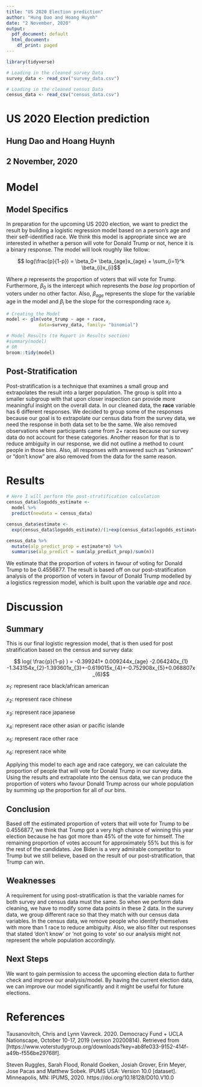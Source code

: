 ```yaml
---
title: "US 2020 Election prediction"
author: "Hung Dao and Hoang Huynh"
date: "2 November, 2020"
output:
  pdf_document: default
  html_document:
    df_print: paged
---
```


```r
library(tidyverse)

# Loading in the cleaned survey Data
survey_data <- read_csv("survey_data.csv")

# Loading in the cleaned census Data
census_data <- read_csv("census_data.csv")

```

# US 2020 Election prediction

## Hung Dao and Hoang Huynh
## 2 November, 2020


# Model

## Model Specifics

In preparation for the upcoming US 2020 election, we want to predict the result by building a logistic regression model based on a person's age and their self-identified race. We think this model is appropriate since we are interested in whether a person will vote for Donald Trump or not, hence it is a binary response. The model will look roughly like follow:

$$ log(\frac{p}{1-p}) = \beta_0+ \beta_{age}x_{age} + \sum_{i=1}^k \beta_{i}x_{i}$$

Where $p$ represents the proportion of voters that will vote for Trump. Furthermore, $\beta_0$ is the intercept which represents the *base log* proportion of voters under no other factor. Also, $\beta_{age}$ represents the slope for the variable age in the model and $\beta_i$ be the slope for the corresponding race $x_i$.



```r

# Creating the Model
model <- glm(vote_trump ~ age + race, 
            data=survey_data, family= "binomial")

# Model Results (to Report in Results section)
#summary(model)
# OR
broom::tidy(model)

```


## Post-Stratification 

Post-stratification is a technique that examines a small group and extrapolates the result into a larger population. The group is split into a smaller subgroup with that upon closer inspection can provide more meaningful insight on the overall data. In our cleaned data, the **race** variable has 6 different responses. We decided to group some of the responses because our goal is to extrapolate our census data from the survey data, we need the response in both data set to be the same. We also removed observations where participants came from 2+ races because our survey data do not account for these categories. Another reason for that is to reduce ambiguity in our response, we did not outline a method to count people in those bins. Also, all responses with answered such as “unknown” or “don’t know” are also removed from the data for the same reason.


# Results


```r

# Here I will perform the post-stratification calculation
census_data$logodds_estimate <-
  model %>%
  predict(newdata = census_data)

census_data$estimate <-
  exp(census_data$logodds_estimate)/(1+exp(census_data$logodds_estimate))

census_data %>%
  mutate(alp_predict_prop = estimate*n) %>%
  summarise(alp_predict = sum(alp_predict_prop)/sum(n))
```

We estimate that the proportion of voters in favour of voting for Donald Trump to be 0.4556877. The result is based off on our post-stratification analysis of the proportion of voters in favour of Donald Trump modelled by a logistics regression model, which is built upon the variable *age* and *race*.

# Discussion

## Summary
This is our final logistic regression model, that is then used for post stratification based on the census and survey data:


$$ log( \frac{p}{1-p} ) = -0.399241+ 0.009244x_{age} -2.064240x_{1} -1.343154x_{2}-1.393601x_{3}+-0.619015x_{4}+-0.752908x_{5}+0.068807x_{6}$$

$x_1$: represent race black/african american 

$x_2$: represent race chinese 

$x_3$: represent race japanese 

$x_4$: represent race other asian or pacific islande

$x_5$: represent race other race  

$x_6$: represent race white

Applying this model to each age and race category, we can calculate the proportion of people that will vote for Donald Trump in our survey data. Using the results and extrapolate into the census data, we can produce the proportion of voters who favour Donald Trump across our whole population by summing up the proportion for all of our bins.

## Conclusion

Based off the estimated proportion of voters that will vote for Trump to be 0.4556877, we think that Trump got a very high chance of winning this year election because he has got more than 45% of the vote for himself. The remaining proportion of votes account for approximately 55% but this is for the rest of the candidates. Joe Biden is a very admirable competitor to Trump but we still believe, based on the result of our post-stratification, that Trump can win.

## Weaknesses

A requirement for using post-stratification is that the variable names for both survey and census data must the same. So when we perform data cleaning, we have to modify some data points in these 2 data. In the survey data, we group different race so that they match with our census data variables. In the census data, we remove people who identify themselves with more than 1 race to reduce ambiguity. Also, we also filter out responses that stated 'don't know' or 'not going to vote' so our analysis might not represent the whole population accordingly.

## Next Steps

We want to gain permission to access the upcoming election data to further check and improve our analysis/model. By having the current election data, we can improve our model significantly and it might be useful for future elections.


# References


Tausanovitch, Chris and Lynn Vavreck. 2020. Democracy Fund + UCLA Nationscape, October 10-17, 2019 (version 20200814). Retrieved from [https://www.voterstudygroup.org/downloads?key=ab8fe033-9152-414f-a49b-f556be29768f].

Steven Ruggles, Sarah Flood, Ronald Goeken, Josiah Grover, Erin Meyer, Jose Pacas and Matthew Sobek. IPUMS USA: Version 10.0 [dataset]. Minneapolis, MN: IPUMS, 2020.
https://doi.org/10.18128/D010.V10.0

